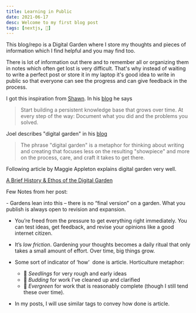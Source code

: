 ```yaml
---
title: Learning in Public
date: 2021-06-17
desc: Welcome to my first blog post
tags: [nextjs, 🌿]
---
```


This blog/repo is a Digital Garden where I store my thoughts and pieces of information which I find helpful and you may find too.

There is lot of information out there and to remember all or organizing them in notes which often get lost is very difficult. That's why instead of waiting to write a perfect post or store it in my laptop it's good idea to write in public so that everyone can see the progress and can give feedback in the process.

I got this inspiration from [Shawn](https://twitter.com/swyx). In his [blog](https://www.swyx.io/learn-in-public/) he says

> Start building a persistent knowledge base that grows over time. At every step of the way: Document what you did and the problems you solved.

Joel describes "digital garden" in his [blog](https://joelhooks.com/digital-garden)

> The phrase "digital garden" is a metaphor for thinking about writing and creating that focuses less on the resulting "showpiece" and more on the process, care, and craft it takes to get there.

Following article by Maggie Appleton explains digital garden very well.

[A Brief History & Ethos of the Digital Garden](https://maggieappleton.com/garden-history)

Few Notes from her post:

- Gardens lean into this – there is no “final version” on a garden. What you publish is always open to revision and expansion.

- You’re freed from the pressure to get everything right immediately. You can test ideas, get feedback, and revise your opinions like a good internet citizen.

- It’s _low friction_. Gardening your thoughts becomes a daily ritual that only takes a small amount of effort. Over time, big things grow.

- Some sort of indicator of ‘how’  done is article. Horticulture metaphor:

  - 🌱 _Seedlings_ for very rough and early ideas
  - 🌿 _Budding_ for work I’ve cleaned up and clarified
  - 🌳 _Evergreen_ for work that is reasonably complete (though I still tend these over time).

- In my posts, I will use similar tags to convey how done is article.
